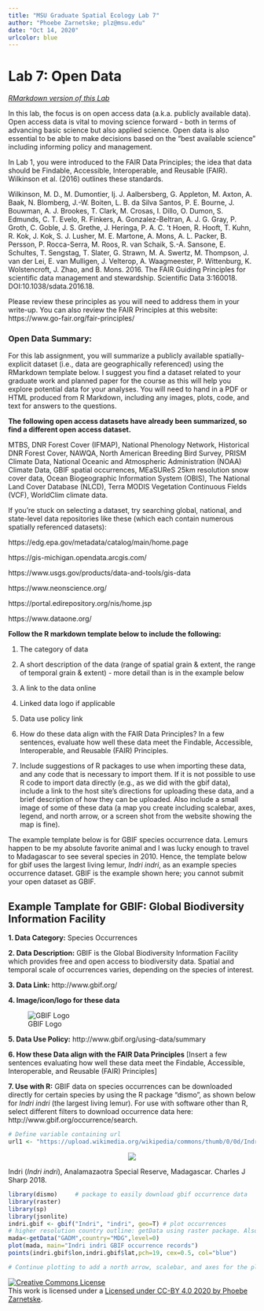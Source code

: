 ```yaml
---
title: "MSU Graduate Spatial Ecology Lab 7"
author: "Phoebe Zarnetske; plz@msu.edu"
date: "Oct 14, 2020"
urlcolor: blue
---
```


# Lab 7: Open Data

*[RMarkdown version of this Lab](lab7_opendata.Rmd)*

In this lab, the focus is on open access data (a.k.a. publicly available data). Open access data is vital to moving science forward - both in terms of advancing basic science but also applied science. Open data is also essential to be able to make decisions based on the "best available science" including informing policy and management. 

In Lab 1, you were introduced to the FAIR Data Principles; the idea that data should be Findable, Accessible, Interoperable, and Reusable (FAIR). Wilkinson et al. (2016) outlines these standards.

Wilkinson, M. D., M. Dumontier, Ij. J. Aalbersberg, G. Appleton, M. Axton, A. Baak, N. Blomberg, J.-W. Boiten, L. B. da Silva Santos, P. E. Bourne, J. Bouwman, A. J. Brookes, T. Clark, M. Crosas, I. Dillo, O. Dumon, S. Edmunds, C. T. Evelo, R. Finkers, A. Gonzalez-Beltran, A. J. G. Gray, P. Groth, C. Goble, J. S. Grethe, J. Heringa, P. A. C. ’t Hoen, R. Hooft, T. Kuhn, R. Kok, J. Kok, S. J. Lusher, M. E. Martone, A. Mons, A. L. Packer, B. Persson, P. Rocca-Serra, M. Roos, R. van Schaik, S.-A. Sansone, E. Schultes, T. Sengstag, T. Slater, G. Strawn, M. A. Swertz, M. Thompson, J. van der Lei, E. van Mulligen, J. Velterop, A. Waagmeester, P. Wittenburg, K. Wolstencroft, J. Zhao, and B. Mons. 2016. The FAIR Guiding Principles for scientific data management and stewardship. Scientific Data 3:160018. DOI:10.1038/sdata.2016.18.

Please review these principles as you will need to address them in your write-up. You can also review the FAIR Principles at this website: https://www.go-fair.org/fair-principles/

### Open Data Summary: 
For this lab assignment, you will summarize a publicly available spatially-explicit dataset (i.e., data are geographically referenced) using the RMarkdown template below. I suggest you find a dataset related to your graduate work and planned paper for the course as this will help you explore potential data for your analyses. You will need to hand in a PDF or HTML produced from R Markdown, including any images, plots, code, and text for answers to the questions. 

**The following open access datasets have already been summarized, so find a different open access dataset.**

MTBS, DNR Forest Cover (IFMAP), National Phenology Network, Historical DNR Forest Cover, NAWQA, North American Breeding Bird Survey, PRISM Climate Data, National Oceanic and Atmospheric Administration (NOAA) Climate Data, GBIF spatial occurrences, MEaSUReS 25km resolution snow cover data, Ocean Biogeographic Information System (OBIS), The National Land Cover Database (NLCD), Terra MODIS Vegetation Continuous Fields (VCF), WorldClim climate data.

If you're stuck on selecting a dataset, try searching global, national, and state-level data repositories like these (which each contain numerous spatially referenced datasets):

https://edg.epa.gov/metadata/catalog/main/home.page

https://gis-michigan.opendata.arcgis.com/

https://www.usgs.gov/products/data-and-tools/gis-data

https://www.neonscience.org/

https://portal.edirepository.org/nis/home.jsp 

https://www.dataone.org/


**Follow the R markdown template below to include the following:** 

1) The category of data

2) A short description of the data (range of spatial grain & extent, the range of temporal grain & extent) - more detail than is in the example below

3) A link to the data online

4) Linked data logo if applicable

5) Data use policy link

6) How do these data align with the FAIR Data Principles? In a few sentences, evaluate how well these data meet the Findable, Accessible, Interoperable, and Reusable (FAIR) Principles.

7) Include suggestions of R packages to use when importing these data, and any code that is necessary to import them. If it is not possible to use R code to import data directly (e.g., as we did with the gbif data), include a link to the host site's directions for uploading these data, and a brief description of how they can be uploaded. Also include a small image of some of these data (a map you create including scalebar, axes, legend, and north arrow, or a screen shot from the website showing the map is fine). 


The example template below is for GBIF species occurrence data. Lemurs happen to be my absolute favorite animal and I was lucky enough to travel to Madagascar to see several species in 2010. Hence, the template below for gbif uses the largest living lemur, *Indri indri*, as an example species occurrence dataset. GBIF is the example shown here; you cannot submit your open dataset as GBIF. 


## Example Tamplate for GBIF: Global Biodiversity Information Facility 
**1. Data Category:** Species Occurrences

**2. Data Description:** GBIF is the Global Biodiversity Information Facility which provides free and open access to biodiversity data. Spatial and temporal scale of occurrences varies, depending on the species of interest. 

**3. Data Link:** http://www.gbif.org/

**4. Image/icon/logo for these data**

![GBIF Logo](https://images.ctfassets.net/uo17ejk9rkwj/6RdPjbIsHs24Z4oKfyyfnN/ad54c59569946f61fd14c881a0a6b0fe/GBIF-2015-full-stacked.png)

**5. Data Use Policy:** http://www.gbif.org/using-data/summary

**6. How these Data align with the FAIR Data Principles** [Insert a few sentences evaluating how well these data meet the Findable, Accessible, Interoperable, and Reusable (FAIR) Principles]

**7. Use with R:** GBIF data on species occurrences can be downloaded directly for certain species by using the R package "dismo", as shown below for *Indri indri* (the largest living lemur). For use with software other than R, select different filters to download occurrence data here: http://www.gbif.org/occurrence/search.

```r
# Define variable containing url
url1 <- "https://upload.wikimedia.org/wikipedia/commons/thumb/0/0d/Indri_%28Indri_indri%29.jpg/600px-Indri_%28Indri_indri%29.jpg"
```
<center><img src="`r url1`"></center>
Indri (*Indri indri*), Analamazaotra Special Reserve, Madagascar. Charles J Sharp 2018.


```r
library(dismo)     # package to easily download gbif occurrence data
library(raster)     
library(sp)
library(jsonlite)
indri.gbif <- gbif("Indri", "indri", geo=T) # plot occurrences
# higher resolution country outline: getData using raster package. Also see: http://www.gadm.org/
mada<-getData("GADM",country="MDG",level=0)
plot(mada, main="Indri indri GBIF occurrence records")
points(indri.gbif$lon,indri.gbif$lat,pch=19, cex=0.5, col="blue")

# Continue plotting to add a north arrow, scalebar, and axes for the plot.
```



<a rel="license" href="http://creativecommons.org/licenses/by/4.0/"><img alt="Creative Commons License" style="border-width:0" src="https://i.creativecommons.org/l/by/4.0/88x31.png" /></a><br />This work is licensed under a <a rel="license" href="http://creativecommons.org/licenses/by/4.0/">Licensed under CC-BY 4.0 2020 by Phoebe Zarnetske</a>.


